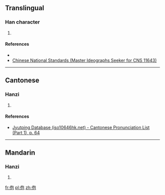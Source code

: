 ==Translingual==

===Han character===
{{Han char|rn=9|rad=人|as=05|sn=7|four=|canj=人心口山 (OPRU)|ids=⿰[[亻]][[包]]}}

# {{defn|Han|sort=人05}}

====References====
* {{Han ref|kx=0100.021|hdz=10137.081|uh=4F68|ud=20328}}
*[http://www.cns11643.gov.tw/AIDB/query_general_view.do?page=3&code=6449 Chinese National Standards (Master Ideographs Seeker for CNS 11643)]

----

==Cantonese==

===Hanzi===
{{yue-hanzi|jyut=[[baau1]]|y=baau1}}

# {{defn|lang=yue|sort=人05}}

====References====
*[http://www.iso10646hk.net/jp/document/download.jsp Jyutping Database (iso10646hk.net) - Cantonese Pronunciation List (Part 1), p. 64]

----

==Mandarin==

===Hanzi===
{{cmn-hanzi|pin=[[bāo]]|wg=pao<sup>1</sup>}}

# {{defn|lang=cmn|sort=人05}}

[[fr:佨]]
[[pl:佨]]
[[zh:佨]]